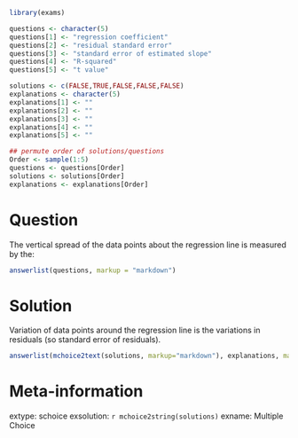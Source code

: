 
```r
library(exams)

questions <- character(5)
questions[1] <- "regression coefficient"
questions[2] <- "residual standard error"
questions[3] <- "standard error of estimated slope"
questions[4] <- "R-squared"
questions[5] <- "t value"

solutions <- c(FALSE,TRUE,FALSE,FALSE,FALSE)
explanations <- character(5)
explanations[1] <- ""
explanations[2] <- ""
explanations[3] <- ""
explanations[4] <- ""
explanations[5] <- ""

## permute order of solutions/questions
Order <- sample(1:5)
questions <- questions[Order]
solutions <- solutions[Order]
explanations <- explanations[Order]  
```

Question
========
  
The vertical spread of the data points about the regression line is measured by the:

```r
answerlist(questions, markup = "markdown")
```

Solution
========

Variation of data points around the regression line is the variations in
residuals (so standard error of residuals).

```r
answerlist(mchoice2text(solutions, markup="markdown"), explanations, markup = "markdown")
```

Meta-information
================
  
  extype: schoice
exsolution: `r mchoice2string(solutions)`
exname: Multiple Choice

